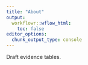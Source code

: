 ```yaml
---
title: "About"
output:
  workflowr::wflow_html:
    toc: false
editor_options:
  chunk_output_type: console
---
```


Draft evidence tables. 
